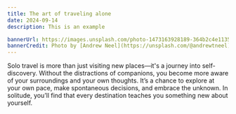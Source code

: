 ```yaml
---
title: The art of traveling alone
date: 2024-09-14
description: This is an example

bannerUrl: https://images.unsplash.com/photo-1473163928189-364b2c4e1135?q=80&w=2940&auto=format&fit=crop&ixlib=rb-4.0.3&ixid=M3wxMjA3fDB8MHxwaG90by1wYWdlfHx8fGVufDB8fHx8fA%3D%3D
bannerCredit: Photo by [Andrew Neel](https://unsplash.com/@andrewtneel)
---
```


Solo travel is more than just visiting new places—it's a journey into self-discovery. Without
the distractions of companions, you become more aware of your surroundings and your own
thoughts. It’s a chance to explore at your own pace, make spontaneous decisions, and embrace the
unknown. In solitude, you’ll find that every destination teaches you something new about
yourself.
